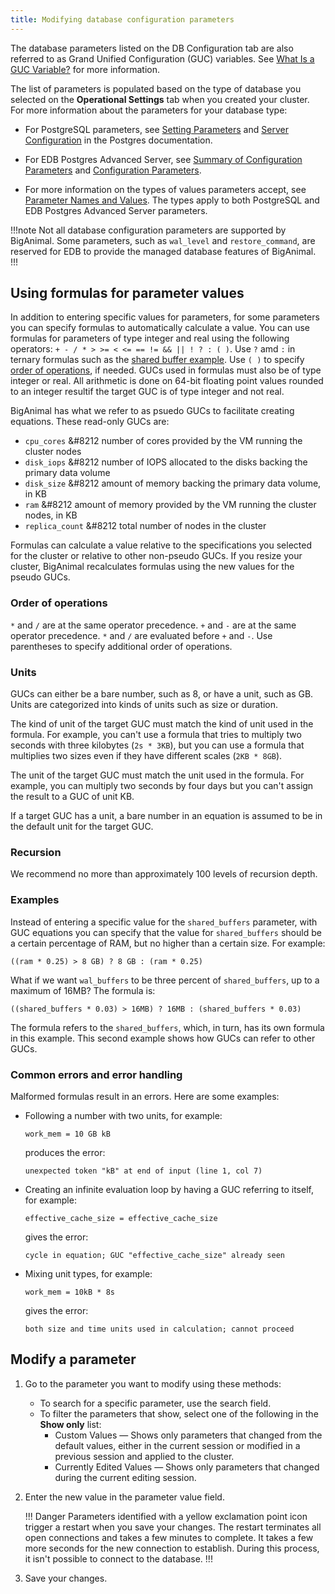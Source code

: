```yaml
---
title: Modifying database configuration parameters
---
```


The database parameters listed on the DB Configuration tab are also referred to as Grand Unified Configuration (GUC) variables. See [What Is a GUC Variable?](https://www.enterprisedb.com/blog/what-guc-variable) for more information.

The list of parameters is populated based on the type of database you selected on the **Operational Settings** tab when you created your cluster. For more information about the parameters for your database type:

- For PostgreSQL parameters, see [Setting Parameters](https://www.postgresql.org/docs/current/config-setting.html) and [Server Configuration](https://www.postgresql.org/docs/current/runtime-config.html) in the Postgres documentation.
     

- For EDB Postgres Advanced Server, see [Summary of Configuration Parameters](https://www.enterprisedb.com/docs/epas/latest/epas_guide/03_database_administration/01_configuration_parameters/02_summary_of_configuration_parameters/#summary_of_configuration_parameters) and [Configuration Parameters](https://www.enterprisedb.com/docs/epas/latest/epas_guide/03_database_administration/01_configuration_parameters/).

-  For more information on the types of values parameters accept, see [Parameter Names and Values](https://www.postgresql.org/docs/current/config-setting.html#CONFIG-SETTING-NAMES-VALUES). The types apply to both PostgreSQL and EDB Postgres Advanced Server parameters.


!!!note
Not all database configuration parameters are supported by BigAnimal. Some parameters, such as `wal_level` and `restore_command`, are reserved for EDB to provide the managed database features of BigAnimal. 
!!!

## Using formulas for parameter values

In addition to entering specific values for parameters, for some parameters you can specify formulas to automatically calculate a value. You can use formulas for parameters of type integer and real using the following operators: `+ - / * > >= < <= == != && || ! ? : ( )`. Use `?` amd `:` in ternary formulas such as the [shared buffer example](#examples). Use `( )` to specify [order of operations](#order-of-operations), if needed. GUCs used in formulas must also be of type integer or real. All arithmetic is done on 64-bit floating point values rounded to an integer resultif the target GUC is of type integer and not real.  

BigAnimal has what we refer to as psuedo GUCs to facilitate creating equations. These read-only GUCs are:
- `cpu_cores` &#8212 number of cores provided by the VM running the cluster nodes
- `disk_iops` &#8212 number of IOPS allocated to the disks backing the primary data volume
- `disk_size` &#8212 amount of memory backing the primary data volume, in KB
- `ram` &#8212 amount of memory provided by the VM running the cluster nodes, in KB
- `replica_count` &#8212 total number of nodes in the cluster

Formulas can calculate a value relative to the specifications you selected for the cluster or relative to other non-pseudo GUCs. If you resize your cluster, BigAnimal recalculates formulas using the new values for the pseudo GUCs. 

### Order of operations
`*` and `/` are at the same operator precedence. `+` and `-` are at the same operator precedence. `*` and `/` are evaluated before `+` and `-`. Use parentheses to specify additional order of operations. 

### Units
GUCs can either be a bare number, such as 8, or have a unit, such as GB. Units are categorized into kinds of units such as size or duration.

The kind of unit of the target GUC must match the kind of unit used in the formula. For example, you can't use a formula that tries to multiply two seconds with three kilobytes (`2s * 3KB`), but you can use a formula that multiplies two sizes even if they have different scales (`2KB * 8GB`). 

The unit of the target GUC must match the unit used in the formula. For example, you can multiply two seconds by four days but you can't assign the result to a GUC of unit KB.

If a target GUC has a unit, a bare number in an equation is assumed to be in the default unit for the target GUC.

### Recursion
We recommend no more than approximately 100 levels of recursion depth.

### Examples 

Instead of entering a specific value for the `shared_buffers` parameter, with GUC equations you can specify that the value for `shared_buffers` should be a certain percentage of RAM, but no higher than a certain size. For example: 

`((ram * 0.25) > 8 GB) ? 8 GB : (ram * 0.25)`

What if we want `wal_buffers` to be three percent of `shared_buffers`, up to a maximum of 16MB? The formula is:

`((shared_buffers * 0.03) > 16MB) ? 16MB : (shared_buffers * 0.03)`

The formula refers to the `shared_buffers`, which, in turn, has its own formula in this example. This second example shows how GUCs can refer to other GUCs.

### Common errors and error handling

Malformed formulas result in an errors. Here are some examples:

- Following a number with two units, for example: 

  `work_mem = 10 GB kB`

  produces the error:

  `unexpected token "kB" at end of input (line 1, col 7)`

- Creating an infinite evaluation loop by having a GUC referring to itself, for example:

  `effective_cache_size = effective_cache_size`

  gives the error:

  `cycle in equation; GUC "effective_cache_size" already seen`

- Mixing unit types, for example:

  `work_mem = 10kB * 8s`

  gives the error:

  `both size and time units used in calculation; cannot proceed`

## Modify a parameter

1.  Go to the parameter you want to modify using these methods:
    -   To search for a specific parameter, use the search field. 
    -   To filter the parameters that show, select one of the following in the **Show only** list:
        -   Custom Values — Shows only parameters that changed from the default values, either in the current session or modified in a previous session and applied to the cluster.
        -   Currently Edited Values — Shows only parameters that changed during the current editing session.

2.  Enter the new value in the parameter value field. 

    !!! Danger 
    Parameters identified with a yellow exclamation point icon trigger a restart when you save your changes. The restart terminates all open connections and takes a few minutes to complete. It takes a few more seconds for the new connection to establish. During this process, it isn't possible to connect to the database.
    !!!

3.  Save your changes.
